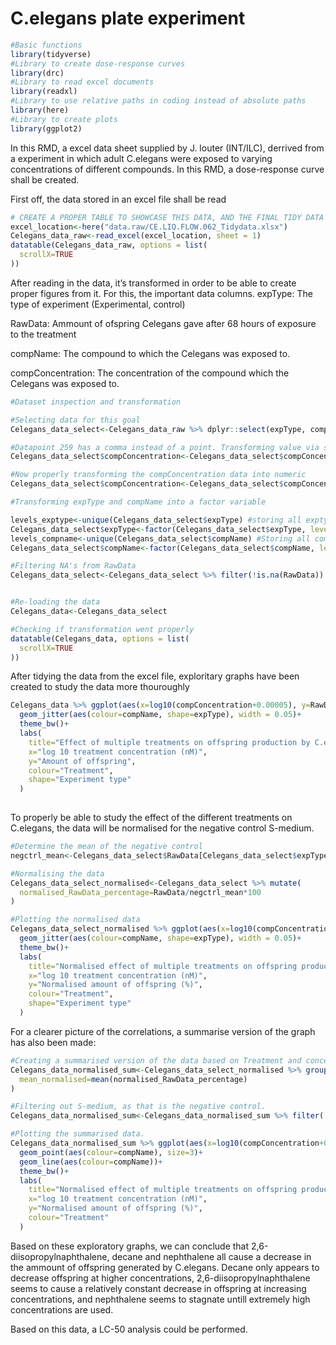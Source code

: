 # C.elegans plate experiment

```r
#Basic functions
library(tidyverse)
#Library to create dose-response curves
library(drc)
#Library to read excel documents
library(readxl)
#Library to use relative paths in coding instead of absolute paths
library(here)
#Library to create plots
library(ggplot2)
```

In this RMD, a excel data sheet supplied by J. louter (INT/ILC), derrived from a experiment in which adult C.elegans were exposed to varying concentrations of different compounds. In this RMD, a dose-response curve shall be created.

First off, the data stored in an excel file shall be read
````r
# CREATE A PROPER TABLE TO SHOWCASE THIS DATA, AND THE FINAL TIDY DATA
excel_location<-here("data.raw/CE.LIQ.FLOW.062_Tidydata.xlsx")
Celegans_data_raw<-read_excel(excel_location, sheet = 1)
datatable(Celegans_data_raw, options = list(
  scrollX=TRUE
))
````

After reading in the data, it's transformed in order to be able to create proper figures from it. For this, the important data columns.
expType: The type of experiment (Experimental, control)

RawData: Ammount of ofspring Celegans gave after 68 hours of exposure to the treatment

compName: The compound to which the Celegans was exposed to.

compConcentration: The concentration of the compound which the Celegans was exposed to.

````r
#Dataset inspection and transformation

#Selecting data for this goal
Celegans_data_select<-Celegans_data_raw %>% dplyr::select(expType, compName, RawData, compConcentration)

#Datapoint 259 has a comma instead of a point. Transforming value via str_replace
Celegans_data_select$compConcentration<-Celegans_data_select$compConcentration %>% str_replace(",", ".")

#Now properly transforming the compConcentration data into numeric
Celegans_data_select$compConcentration<-Celegans_data_select$compConcentration %>% as.numeric()

#Transforming expType and compName into a factor variable

levels_exptype<-unique(Celegans_data_select$expType) #storing all exptype levels
Celegans_data_select$expType<-factor(Celegans_data_select$expType, levels = levels_exptype) #Transforming exptype
levels_compname<-unique(Celegans_data_select$compName) #Storing all compName levels
Celegans_data_select$compName<-factor(Celegans_data_select$compName, levels = levels_compname) #Transforming compName into factor

#Filtering NA's from RawData
Celegans_data_select<-Celegans_data_select %>% filter(!is.na(RawData))


#Re-loading the data
Celegans_data<-Celegans_data_select

#Checking if transformation went properly
datatable(Celegans_data, options = list(
  scrollX=TRUE
))
````

After tidying the data from the excel file, exploritary graphs have been created to study the data more thouroughly

````r
Celegans_data %>% ggplot(aes(x=log10(compConcentration+0.00005), y=RawData))+ #Added 0.0005 as otherwise, due to using log10, the S-medium values which are = 0, would be deleted.
  geom_jitter(aes(colour=compName, shape=expType), width = 0.05)+
  theme_bw()+
  labs(
    title="Effect of multiple treatments on offspring production by C.elegans",
    x="log 10 treatment concentration (nM)",
    y="Amount of offspring",
    colour="Treatment",
    shape="Experiment type"
  )
  
````

To properly be able to study the effect of the different treatments on C.elegans, the data will be normalised for the negative control S-medium.

````r
#Determine the mean of the negative control
negctrl_mean<-Celegans_data_select$RawData[Celegans_data_select$expType=="controlNegative"] %>% mean()

#Normalising the data
Celegans_data_select_normalised<-Celegans_data_select %>% mutate(
  normalised_RawData_percentage=RawData/negctrl_mean*100
)

#Plotting the normalised data
Celegans_data_select_normalised %>% ggplot(aes(x=log10(compConcentration+0.00005), y=normalised_RawData_percentage))+
  geom_jitter(aes(colour=compName, shape=expType), width = 0.05)+
  theme_bw()+
  labs(
    title="Normalised effect of multiple treatments on offspring production by C.elegans",
    x="log 10 treatment concentration (nM)",
    y="Normalised amount of offspring (%)",
    colour="Treatment",
    shape="Experiment type"
  )

````

For a clearer picture of the correlations, a summarise version of the graph has also been made:
````r
#Creating a summarised version of the data based on Treatment and concentration
Celegans_data_normalised_sum<-Celegans_data_select_normalised %>% group_by(compConcentration, compName) %>% summarise(
  mean_normalised=mean(normalised_RawData_percentage)
)

#Filtering out S-medium, as that is the negative control.
Celegans_data_normalised_sum<-Celegans_data_normalised_sum %>% filter(!compName=="S-medium")

#Plotting the summarised data.
Celegans_data_normalised_sum %>% ggplot(aes(x=log10(compConcentration+0.00005), y=mean_normalised))+
  geom_point(aes(colour=compName), size=3)+
  geom_line(aes(colour=compName))+
  theme_bw()+
  labs(
    title="Normalised effect of multiple treatments on offspring production by C.elegans",
    x="log 10 treatment concentration (nM)",
    y="Normalised amount of offspring (%)",
    colour="Treatment"
  )
````

Based on these exploratory graphs, we can conclude that 2,6-diisopropylnaphthalene, decane and nephthalene all cause a decrease in the ammount of offspring generated by C.elegans. Decane only appears to decrease offspring at higher concentrations, 2,6-diisopropylnaphthalene seems to cause a relatively constant decrease in offspring at increasing concentrations, and nephthalene seems to stagnate untill extremely high concentrations are used.

Based on this data, a LC-50 analysis could be performed.